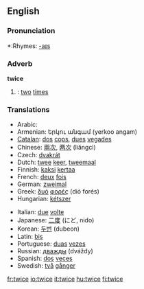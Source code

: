 ==English==

===Pronunciation===
*:Rhymes: [[Rhymes:English:-aɪs|-aɪs]]

===Adverb===
'''twice'''

#{{time}}: [[two]] [[times]]

===Translations===
{{top}}
*Arabic: {{ARchar|[[مرتين]]}} {{Unicode|(maraté:n)}}
*Armenian: երկու անգամ (yerkoo angam)
*[[Catalan]]: [[dos]] [[cops]], [[dues]] [[vegades]]
*Chinese: [[兩次]], [[两次]] (liǎngcì)
*Czech: [[dvakrát]]
*Dutch: [[twee]] [[keer]], [[tweemaal]]
*Finnish: [[kaksi]] [[kertaa]]
*French: [[deux]] [[fois]]
*German: [[zweimal]]
*Greek: [[δυό]] [[φορές]] (dió forés)
*Hungarian: [[kétszer]]
{{mid}}
*Italian: [[due]] [[volte]]
*Japanese: [[二度]] (にど, nido)
*Korean: [[두번]] (dubeon)
*Latin: [[bis#Latin|bis]]
*Portuguese: [[duas]] [[vezes]]
*Russian: [[дважды]] (dváždy)
*Spanish: [[dos]] [[veces]]
*Swedish: [[två]] [[gånger]]
{{bottom}}

[[fr:twice]]
[[io:twice]]
[[it:twice]]
[[hu:twice]]
[[fi:twice]]